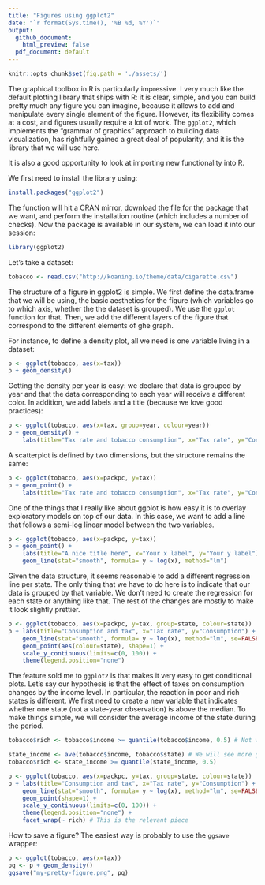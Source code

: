 ```yaml
--- 
title: "Figures using ggplot2"
date: "`r format(Sys.time(), '%B %d, %Y')`"
output: 
  github_document:
    html_preview: false
  pdf_document: default
---
```


```r
knitr::opts_chunk$set(fig.path = './assets/')
```

The graphical toolbox in R is particularly impressive. I very much like the default plotting library that ships with R: it is clear, simple, and you can build pretty much any figure you can imagine, because it allows to add and manipulate every single element of the figure. However, its flexibility comes at a cost, and figures usually require a lot of work. The `ggplot2`, which implements the "grammar of graphics" approach to building data visualization, has rightfully gained a great deal of popularity, and it is the library that we will use here. 

It is also a good opportunity to look at importing new functionality into R. 

We first need to install the library using:

```r
install.packages("ggplot2")
```

The function will hit a CRAN mirror, download the file for the package that we want, and perform the installation routine (which includes a number of checks). Now the package is available in our system, we can load it into our session:

```r
library(ggplot2)
```

Let's take a dataset:

```r
tobacco <- read.csv("http://koaning.io/theme/data/cigarette.csv")
```

The structure of a figure in ggplot2 is simple. We first define the data.frame that we will be using, the basic aesthetics for the figure (which variables go to which axis, whether the the dataset is grouped). We use the `ggplot` function for that. Then, we add the different layers of the figure that correspond to the different elements of ghe graph. 

For instance, to define a density plot, all we need is one variable living in a dataset:

```r
p <- ggplot(tobacco, aes(x=tax))
p + geom_density()
```

Getting the density per year is easy: we declare that data is grouped by year and that the data corresponding to each year will receive a different color. In addition, we add labels and a title (because we love good practices):
```r
p <- ggplot(tobacco, aes(x=tax, group=year, colour=year))
p + geom_density() +
    labs(title="Tax rate and tobacco consumption", x="Tax rate", y="Consumption")
```

A scatterplot is defined by two dimensions, but the structure remains the same:
```r
p <- ggplot(tobacco, aes(x=packpc, y=tax))
p + geom_point() +
    labs(title="Tax rate and tobacco consumption", x="Tax rate", y="Consumption")
```

One of the things that I really like about ggplot is how easy it is to overlay exploratory models on top of our data. In this case, we want to add a line that follows a semi-log linear model between the two variables. 
```r
p <- ggplot(tobacco, aes(x=packpc, y=tax))
p + geom_point() +
    labs(title="A nice title here", x="Your x label", y="Your y label") + 
    geom_line(stat="smooth", formula= y ~ log(x), method="lm")
```

Given the data structure, it seems reasonable to add a different regression line per state. The only thing that we have to do here is to indicate that our data is grouped by that variable. We don't need to create the regression for each state or anything like that. The rest of the changes are mostly to make it look slightly prettier.

```r
p <- ggplot(tobacco, aes(x=packpc, y=tax, group=state, colour=state))
p + labs(title="Consumption and tax", x="Tax rate", y="Consumption") + 
    geom_line(stat="smooth", formula= y ~ log(x), method="lm", se=FALSE, alpha=0.5) +
    geom_point(aes(colour=state), shape=1) +
    scale_y_continuous(limits=c(0, 100)) + 
    theme(legend.position="none")
```

The feature sold me to `ggplot2` is that makes it very easy to get conditional plots. Let's say our hypothesis is that the effect of taxes on consumption changes by the income level. In particular, the reaction in poor and rich states is different. We first need to create a new variable that indicates whether one state (not a state-year observation) is above the median. To make things simple, we will consider the average income of the state during the period.

```r
tobacco$rich <- tobacco$income >= quantile(tobacco$income, 0.5) # Not what we want

state_income <- ave(tobacco$income, tobacco$state) # We will see more general ways to do this 
tobacco$rich <- state_income >= quantile(state_income, 0.5)

p <- ggplot(tobacco, aes(x=packpc, y=tax, group=state, colour=state))
p + labs(title="Consumption and tax", x="Tax rate", y="Consumption") + 
    geom_line(stat="smooth", formula= y ~ log(x), method="lm", se=FALSE, alpha=0.75) +
    geom_point(shape=1) +
    scale_y_continuous(limits=c(0, 100)) + 
    theme(legend.position="none") +
    facet_wrap(~ rich) # This is the relevant piece
```

How to save a figure? The easiest way is probably to use the `ggsave` wrapper:

```r
p <- ggplot(tobacco, aes(x=tax))
pq <- p + geom_density()
ggsave("my-pretty-figure.png", pq)
```